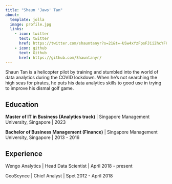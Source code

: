 ```yaml
---
title: "Shaun 'Jaws' Tan"
about:
  template: jolla
  image: profile.jpg
  links:
    - icon: twitter
      text: twitter
      href: https://twitter.com/shauntanyr?s=21&t=-USw4xYzFpsFJii2hcYFKw
    - icon: github
      text: Github
      href: https://github.com/Shauntanyr/
---
```

  
Shaun Tan is a helicopter pilot by training and stumbled into the world of data analytics during the COVID lockdown. When he's not searching the high seas for pirates, he puts his data analytics skills to good use in trying to improve his dismal golf game.

## Education

**Master of IT in Business (Analytics track) ** \| Singapore Management University, Singapore \| 2023

**Bachelor of Business Management (Finance)** \| Singapore Management University, Singapore \| 2013 - 2016

## Experience

Wengo Analytics \| Head Data Scientist \| April 2018 - present

GeoScynce \| Chief Analyst \| Spet 2012 - April 2018


